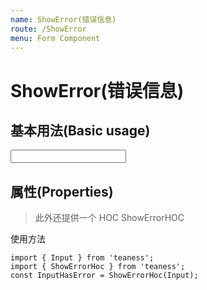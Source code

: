 ```yaml
---
name: ShowError(错误信息)
route: /ShowError
menu: Form Component
---
```



# ShowError(错误信息)

## 基本用法(Basic usage)

<Playground>
  <ShowError error={[{ message: '这是错误信息' }]}>
    <Input />
  </ShowError>
</Playground>

## 属性(Properties)

<Props of={ShowError} />

> 此外还提供一个 HOC
> ShowErrorHOC

使用方法

```tsx
import { Input } from 'teaness';
import { ShowErrorHoc } from 'teaness';
const InputHasError = ShowErrorHoc(Input);
```
